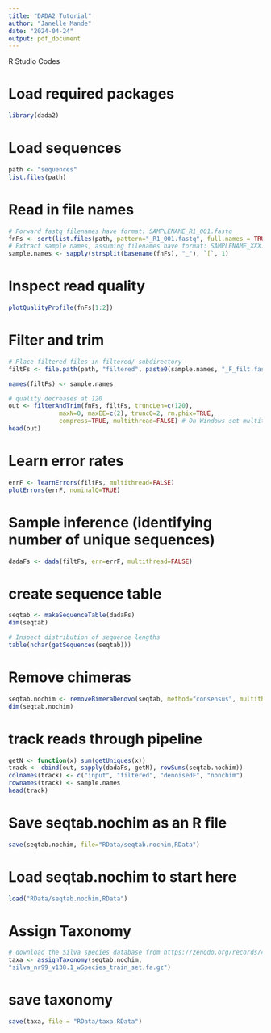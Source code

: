 ```yaml
---
title: "DADA2 Tutorial"
author: "Janelle Mande"
date: "2024-04-24"
output: pdf_document
---
```

R Studio Codes

# Load required packages
```r
library(dada2)
``` 

# Load sequences
```r
path <- "sequences"
list.files(path)
```

# Read in file names
```r
# Forward fastq filenames have format: SAMPLENAME_R1_001.fastq
fnFs <- sort(list.files(path, pattern="_R1_001.fastq", full.names = TRUE))
# Extract sample names, assuming filenames have format: SAMPLENAME_XXX.fastq
sample.names <- sapply(strsplit(basename(fnFs), "_"), `[`, 1)
```

# Inspect read quality
```r
plotQualityProfile(fnFs[1:2])
```

# Filter and trim
```r
# Place filtered files in filtered/ subdirectory
filtFs <- file.path(path, "filtered", paste0(sample.names, "_F_filt.fastq.gz"))

names(filtFs) <- sample.names

# quality decreases at 120
out <- filterAndTrim(fnFs, filtFs, truncLen=c(120),
              maxN=0, maxEE=c(2), truncQ=2, rm.phix=TRUE,
              compress=TRUE, multithread=FALSE) # On Windows set multithread=FALSE
head(out)
```

# Learn error rates
```r
errF <- learnErrors(filtFs, multithread=FALSE)
plotErrors(errF, nominalQ=TRUE)
```

# Sample inference (identifying number of unique sequences)
```r
dadaFs <- dada(filtFs, err=errF, multithread=FALSE)
```

# create sequence table
```r
seqtab <- makeSequenceTable(dadaFs)
dim(seqtab)

# Inspect distribution of sequence lengths
table(nchar(getSequences(seqtab)))
```

# Remove chimeras
```r
seqtab.nochim <- removeBimeraDenovo(seqtab, method="consensus", multithread=FALSE, verbose=TRUE)
dim(seqtab.nochim)
```

# track reads through pipeline
```r
getN <- function(x) sum(getUniques(x))
track <- cbind(out, sapply(dadaFs, getN), rowSums(seqtab.nochim))
colnames(track) <- c("input", "filtered", "denoisedF", "nonchim")
rownames(track) <- sample.names
head(track)
```

# Save seqtab.nochim as an R file
```r
save(seqtab.nochim, file="RData/seqtab.nochim,RData")
```

# Load seqtab.nochim to start here
```r
load("RData/seqtab.nochim,RData")
```

# Assign Taxonomy
```r
# download the Silva species database from https://zenodo.org/records/4587955
taxa <- assignTaxonomy(seqtab.nochim,
"silva_nr99_v138.1_wSpecies_train_set.fa.gz")
```

# save taxonomy
```r
save(taxa, file = "RData/taxa.RData")
```